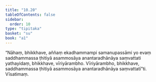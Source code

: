 ```yaml
---
title: "10.20"
tableOfContents: false
sidebar:
  order: 10
type: "tipitaka"
basket: "su"
book: "a1"
---
```



<DynamicBreadcrumb />

<Division number="117" book="a1">

<Paragraph number="229" book="a1">
“Nāhaṃ, bhikkhave, aññaṃ ekadhammampi samanupassāmi yo evaṃ saddhammassa ṭhitiyā asammosāya anantaradhānāya saṃvattati yathayidaṃ, bhikkhave, vīriyārambho. Vīriyārambho, bhikkhave, saddhammassa ṭhitiyā asammosāya anantaradhānāya saṃvattatī”ti.

</Paragraph>
</Division>

<Paragraph number="230" type="center" book="a1">
Vīsatimaṃ.
</Paragraph>